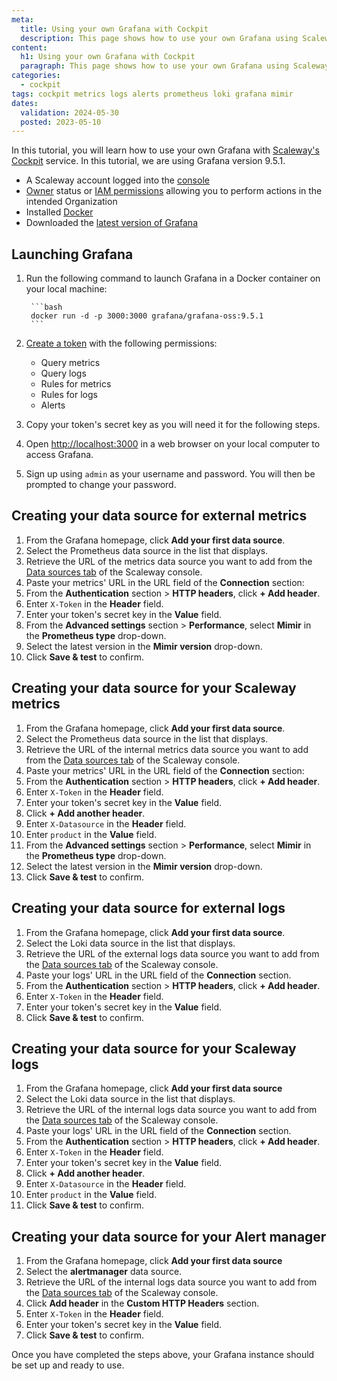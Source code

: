 ```yaml
---
meta:
  title: Using your own Grafana with Cockpit
  description: This page shows how to use your own Grafana using Scaleway Cockpit.
content:
  h1: Using your own Grafana with Cockpit
  paragraph: This page shows how to use your own Grafana using Scaleway Cockpit.
categories:
  - cockpit
tags: cockpit metrics logs alerts prometheus loki grafana mimir
dates:
  validation: 2024-05-30
  posted: 2023-05-10
---
```


In this tutorial, you will learn how to use your own Grafana with [Scaleway's Cockpit](/observability/cockpit/quickstart/) service. In this tutorial, we are using Grafana version 9.5.1.

<Macro id="requirements" />

- A Scaleway account logged into the [console](https://console.scaleway.com)
- [Owner](/identity-and-access-management/iam/concepts/#owner) status or [IAM permissions](/identity-and-access-management/iam/concepts/#permission) allowing you to perform actions in the intended Organization
- Installed [Docker](https://docs.docker.com/engine/install/)
- Downloaded the [latest version of Grafana](https://grafana.com/grafana/download)

## Launching Grafana

1. Run the following command to launch Grafana in a Docker container on your local machine:

        ```bash
        docker run -d -p 3000:3000 grafana/grafana-oss:9.5.1
        ```
2. [Create a token](/observability/cockpit/how-to/create-token/) with the following permissions:
    - Query metrics
    - Query logs
    - Rules for metrics
    - Rules for logs
    - Alerts

3. Copy your token's secret key as you will need it for the following steps.
4. Open [http://localhost:3000](http://localhost:3000) in a web browser on your local computer to access Grafana.
5. Sign up using `admin` as your username and password. You will then be prompted to change your password.

## Creating your data source for external metrics

1. From the Grafana homepage, click **Add your first data source**.
2. Select the Prometheus data source in the list that displays.
3. Retrieve the URL of the metrics data source you want to add from the [Data sources tab](https://console.scaleway.com/cockpit/dataSource) of the Scaleway console.
4. Paste your metrics' URL in the URL field of the **Connection** section:
    <Lightbox src="scaleway_cockpit_tuto_url.webp" alt="" />
5. From the **Authentication** section > **HTTP headers**, click **+ Add header**.
6. Enter `X-Token` in the **Header** field.
7. Enter your token's secret key in the **Value** field.
8. From the **Advanced settings** section > **Performance**, select **Mimir** in the **Prometheus type** drop-down.
9. Select the latest version in the **Mimir version** drop-down.
10. Click **Save & test** to confirm.

## Creating your data source for your Scaleway metrics

1. From the Grafana homepage, click **Add your first data source**.
2. Select the Prometheus data source in the list that displays.
3. Retrieve the URL of the internal metrics data source you want to add from the [Data sources tab](https://console.scaleway.com/cockpit/dataSource) of the Scaleway console.
4. Paste your metrics' URL in the URL field of the **Connection** section:
    <Lightbox src="scaleway_cockpit_tuto_url.webp" alt="" />
5. From the **Authentication** section > **HTTP headers**, click **+ Add header**.
6. Enter `X-Token` in the **Header** field.
7. Enter your token's secret key in the **Value** field.
8. Click **+ Add another header**.
9. Enter `X-Datasource` in the **Header** field.
10. Enter `product` in the **Value** field.
11. From the **Advanced settings** section > **Performance**, select **Mimir** in the **Prometheus type** drop-down.
12. Select the latest version in the **Mimir version** drop-down.
13. Click **Save & test** to confirm.

## Creating your data source for external logs

1. From the Grafana homepage, click **Add your first data source**.
2. Select the Loki data source in the list that displays.
3. Retrieve the URL of the external logs data source you want to add from the [Data sources tab](https://console.scaleway.com/cockpit/dataSource) of the Scaleway console.
4. Paste your logs' URL in the URL field of the **Connection** section.
5. From the **Authentication** section > **HTTP headers**, click **+ Add header**.
6. Enter `X-Token` in the **Header** field.
7. Enter your token's secret key in the **Value** field.
8. Click **Save & test** to confirm.

## Creating your data source for your Scaleway logs

1. From the Grafana homepage, click **Add your first data source**
2. Select the Loki data source in the list that displays.
3. Retrieve the URL of the internal logs data source you want to add from the [Data sources tab](https://console.scaleway.com/cockpit/dataSource) of the Scaleway console.
4. Paste your logs' URL in the URL field of the **Connection** section.
5. From the **Authentication** section > **HTTP headers**, click **+ Add header**.
6. Enter `X-Token` in the **Header** field.
7. Enter your token's secret key in the **Value** field.
8. Click **+ Add another header**.
9. Enter `X-Datasource` in the **Header** field.
10. Enter `product` in the **Value** field.
11. Click **Save & test** to confirm.

## Creating your data source for your Alert manager

1. From the Grafana homepage, click **Add your first data source**
2. Select the **alertmanager** data source.
3. Retrieve the URL of the internal logs data source you want to add from the [Data sources tab](https://console.scaleway.com/cockpit/dataSource) of the Scaleway console.
5. Click **Add header** in the **Custom HTTP Headers** section.
6. Enter `X-Token` in the **Header** field.
7. Enter your token's secret key in the **Value** field.
8. Click **Save & test** to confirm.

Once you have completed the steps above, your Grafana instance should be set up and ready to use.

